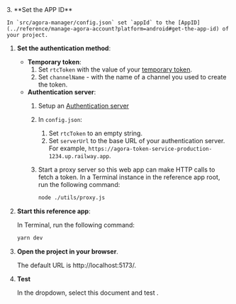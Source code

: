 <PlatformWrapper platform="react-js">

<ProductWrapper notAllowed="signaling" >
3. **Set the APP ID**

    In `src/agora-manager/config.json` set `appId` to the [AppID](../reference/manage-agora-account?platform=android#get-the-app-id) of your project.

1. **Set the authentication method**:

    - **Temporary token**:
        1. Set `rtcToken`  with the value of your [temporary token](../reference/manage-agora-account#generate-a-temporary-token).
        1. Set `channelName` - with the name of a channel you used to create the token.
    - **Authentication server**:
        1. Setup an [Authentication server](../get-started/authentication-workflow?platform#create-and-run-a-token-server)
        1. In `config.json`:

           1. Set  `rtcToken` to an empty string.
           1. Set `serverUrl` to the base URL of your authentication server. For example, `https://agora-token-service-production-1234.up.railway.app`.
        1. Start a proxy server so this web app can make HTTP calls to fetch a token. In a Terminal instance in the reference app root, run the following command:

             ```bash
             node ./utils/proxy.js
             ```

1. **Start this reference app**:

     In Terminal, run the following command:

    ``` bash
    yarn dev
    ```
1. **Open the project in your browser**.

    The default URL is http://localhost:5173/.

1. **Test <Vpd k="PRODUCT" />**

    In the dropdown, select this document and test <Vpd k="PRODUCT" />.




</ProductWrapper>

</PlatformWrapper>